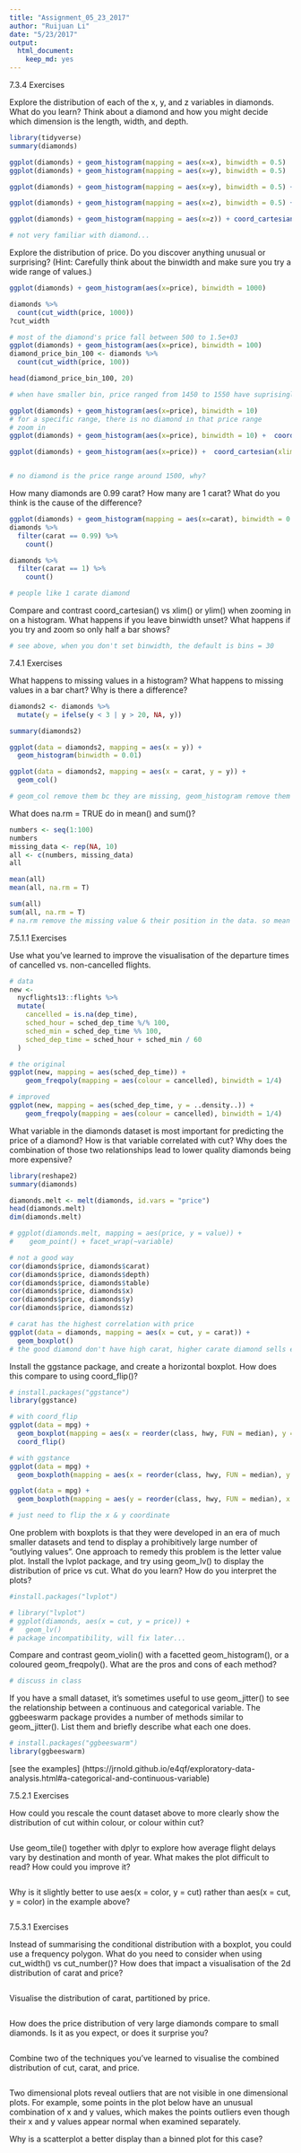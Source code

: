 ```yaml
---
title: "Assignment_05_23_2017"
author: "Ruijuan Li"
date: "5/23/2017"
output: 
  html_document: 
    keep_md: yes
---
```


7.3.4 Exercises

Explore the distribution of each of the x, y, and z variables in diamonds. What do you learn? Think about a diamond and how you might decide which dimension is the length, width, and depth.
```r
library(tidyverse)
summary(diamonds)

ggplot(diamonds) + geom_histogram(mapping = aes(x=x), binwidth = 0.5)
ggplot(diamonds) + geom_histogram(mapping = aes(x=y), binwidth = 0.5)

ggplot(diamonds) + geom_histogram(mapping = aes(x=y), binwidth = 0.5) +  coord_cartesian(ylim = c(0, 50))

ggplot(diamonds) + geom_histogram(mapping = aes(x=z), binwidth = 0.5) + coord_cartesian(ylim = c(0, 2500))

ggplot(diamonds) + geom_histogram(mapping = aes(x=z)) + coord_cartesian(ylim = c(0, 2500))

# not very familiar with diamond... 
```

Explore the distribution of price. Do you discover anything unusual or surprising? (Hint: Carefully think about the binwidth and make sure you try a wide range of values.)
```r
ggplot(diamonds) + geom_histogram(aes(x=price), binwidth = 1000)

diamonds %>% 
  count(cut_width(price, 1000)) 
?cut_width 

# most of the diamond's price fall between 500 to 1.5e+03
ggplot(diamonds) + geom_histogram(aes(x=price), binwidth = 100)
diamond_price_bin_100 <- diamonds %>% 
  count(cut_width(price, 100)) 

head(diamond_price_bin_100, 20)

# when have smaller bin, price ranged from 1450 to 1550 have suprisingly samll number of diamond 

ggplot(diamonds) + geom_histogram(aes(x=price), binwidth = 10)
# for a specific range, there is no diamond in that price range 
# zoom in 
ggplot(diamonds) + geom_histogram(aes(x=price), binwidth = 10) +  coord_cartesian(xlim = c(0, 2000))

ggplot(diamonds) + geom_histogram(aes(x=price)) +  coord_cartesian(xlim = c(0, 2000))


# no diamond is the price range around 1500, why? 
```

How many diamonds are 0.99 carat? How many are 1 carat? What do you think is the cause of the difference?
```r
ggplot(diamonds) + geom_histogram(mapping = aes(x=carat), binwidth = 0.01)
diamonds %>% 
  filter(carat == 0.99) %>%
    count()

diamonds %>% 
  filter(carat == 1) %>%
    count()

# people like 1 carate diamond 
```

Compare and contrast coord_cartesian() vs xlim() or ylim() when zooming in on a histogram. What happens if you leave binwidth unset? What happens if you try and zoom so only half a bar shows?
```r
# see above, when you don't set binwidth, the default is bins = 30 
```

7.4.1 Exercises

What happens to missing values in a histogram? What happens to missing values in a bar chart? Why is there a difference?
```r
diamonds2 <- diamonds %>% 
  mutate(y = ifelse(y < 3 | y > 20, NA, y))

summary(diamonds2)

ggplot(data = diamonds2, mapping = aes(x = y)) + 
  geom_histogram(binwidth = 0.01)

ggplot(data = diamonds2, mapping = aes(x = carat, y = y)) + 
  geom_col()

# geom_col remove them bc they are missing, geom_histogram remove them because they are not finite values 
```

What does na.rm = TRUE do in mean() and sum()?
```r
numbers <- seq(1:100)
numbers
missing_data <- rep(NA, 10)
all <- c(numbers, missing_data)
all

mean(all)
mean(all, na.rm = T)

sum(all)
sum(all, na.rm = T)
# na.rm remove the missing value & their position in the data. so mean is only the mean of non-missing data devided by the number of non-missing data. 
```

7.5.1.1 Exercises

Use what you’ve learned to improve the visualisation of the departure times of cancelled vs. non-cancelled flights.
```r
# data
new <- 
  nycflights13::flights %>% 
  mutate(
    cancelled = is.na(dep_time),
    sched_hour = sched_dep_time %/% 100,
    sched_min = sched_dep_time %% 100,
    sched_dep_time = sched_hour + sched_min / 60
  ) 

# the original 
ggplot(new, mapping = aes(sched_dep_time)) + 
    geom_freqpoly(mapping = aes(colour = cancelled), binwidth = 1/4)

# improved 
ggplot(new, mapping = aes(sched_dep_time, y = ..density..)) + 
    geom_freqpoly(mapping = aes(colour = cancelled), binwidth = 1/4)
```

What variable in the diamonds dataset is most important for predicting the price of a diamond? How is that variable correlated with cut? Why does the combination of those two relationships lead to lower quality diamonds being more expensive?
```r
library(reshape2)
summary(diamonds) 

diamonds.melt <- melt(diamonds, id.vars = "price")
head(diamonds.melt)
dim(diamonds.melt)

# ggplot(diamonds.melt, mapping = aes(price, y = value)) + 
#    geom_point() + facet_wrap(~variable)

# not a good way 
cor(diamonds$price, diamonds$carat)
cor(diamonds$price, diamonds$depth)
cor(diamonds$price, diamonds$table)
cor(diamonds$price, diamonds$x)
cor(diamonds$price, diamonds$y)
cor(diamonds$price, diamonds$z)

# carat has the highest correlation with price 
ggplot(data = diamonds, mapping = aes(x = cut, y = carat)) +
  geom_boxplot()
# the good diamond don't have high carat, higher carate diamond sells expensive 
```

Install the ggstance package, and create a horizontal boxplot. How does this compare to using coord_flip()?
```r
# install.packages("ggstance")
library(ggstance)

# with coord_flip
ggplot(data = mpg) +
  geom_boxplot(mapping = aes(x = reorder(class, hwy, FUN = median), y = hwy)) +
  coord_flip()

# with ggstance
ggplot(data = mpg) +
  geom_boxploth(mapping = aes(x = reorder(class, hwy, FUN = median), y = hwy))

ggplot(data = mpg) +
  geom_boxploth(mapping = aes(y = reorder(class, hwy, FUN = median), x = hwy))

# just need to flip the x & y coordinate 
```

One problem with boxplots is that they were developed in an era of much smaller datasets and tend to display a prohibitively large number of “outlying values”. One approach to remedy this problem is the letter value plot. Install the lvplot package, and try using geom_lv() to display the distribution of price vs cut. What do you learn? How do you interpret the plots?
```r
#install.packages("lvplot")

# library("lvplot")
# ggplot(diamonds, aes(x = cut, y = price)) +
#   geom_lv()
# package incompatibility, will fix later... 
```

Compare and contrast geom_violin() with a facetted geom_histogram(), or a coloured geom_freqpoly(). What are the pros and cons of each method?
```r
# discuss in class 
```

If you have a small dataset, it’s sometimes useful to use geom_jitter() to see the relationship between a continuous and categorical variable. The ggbeeswarm package provides a number of methods similar to geom_jitter(). List them and briefly describe what each one does.
```r
# install.packages("ggbeeswarm")
library(ggbeeswarm)
```

[see the examples] (https://jrnold.github.io/e4qf/exploratory-data-analysis.html#a-categorical-and-continuous-variable)

7.5.2.1 Exercises

How could you rescale the count dataset above to more clearly show the distribution of cut within colour, or colour within cut?
```r

```

Use geom_tile() together with dplyr to explore how average flight delays vary by destination and month of year. What makes the plot difficult to read? How could you improve it?
```r

```

Why is it slightly better to use aes(x = color, y = cut) rather than aes(x = cut, y = color) in the example above?
```r

```

7.5.3.1 Exercises

Instead of summarising the conditional distribution with a boxplot, you could use a frequency polygon. What do you need to consider when using cut_width() vs cut_number()? How does that impact a visualisation of the 2d distribution of carat and price?
```r

```

Visualise the distribution of carat, partitioned by price.
```r

```

How does the price distribution of very large diamonds compare to small diamonds. Is it as you expect, or does it surprise you?
```r

```

Combine two of the techniques you’ve learned to visualise the combined distribution of cut, carat, and price.
```r

```

Two dimensional plots reveal outliers that are not visible in one dimensional plots. For example, some points in the plot below have an unusual combination of x and y values, which makes the points outliers even though their x and y values appear normal when examined separately.

Why is a scatterplot a better display than a binned plot for this case?
```r

```

